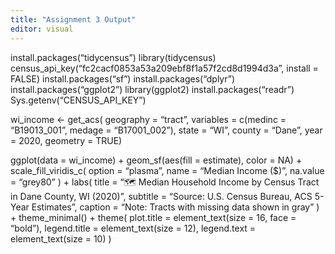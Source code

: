 ---
title: "Assignment 3 Output"
editor: visual
---
install.packages("tidycensus")
library(tidycensus)
census_api_key("fc2cacf0853a53a209ebf8f1a57f2cd8d1994d3a", install = FALSE)
install.packages("sf")
install.packages("dplyr")
install.packages("ggplot2")
library(ggplot2)
install.packages("readr")
Sys.getenv("CENSUS_API_KEY")

wi_income <- get_acs(
  geography = "tract",
  variables = c(medinc = "B19013_001", medage = "B17001_002"),
  state = "WI",
  county = "Dane",
  year = 2020, geometry = TRUE)

ggplot(data = wi_income) +
  geom_sf(aes(fill = estimate), color = NA) +
  scale_fill_viridis_c(
    option = "plasma",
    name = "Median Income ($)",
    na.value = "grey80"
  ) +
  labs(
    title = "🗺️ Median Household Income by Census Tract in Dane County, WI (2020)",
    subtitle = "Source: U.S. Census Bureau, ACS 5-Year Estimates",
    caption = "Note: Tracts with missing data shown in gray"
  ) +
  theme_minimal() +
  theme(
    plot.title = element_text(size = 16, face = "bold"),
    legend.title = element_text(size = 12),
    legend.text = element_text(size = 10)
  )
